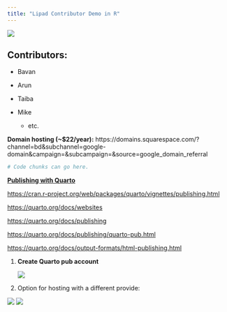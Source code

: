 ```yaml
---
title: "Lipad Contributor Demo in R"
---
```


![](https://crown.edu.mm/wp-content/uploads/2021/07/University-of-Toronto-Scarborough-Logo.jpg)

## **Contributors:**

-   Bavan

-   Arun

-   Taiba

-   Mike

    -   etc.

**Domain hosting (\~\$22/year):** https://domains.squarespace.com/?channel=bd&subchannel=google-domain&campaign=&subcampaign=&source=google_domain_referral

```r
# Code chunks can go here.
```

[**Publishing with Quarto**]{.underline}

<https://cran.r-project.org/web/packages/quarto/vignettes/publishing.html>

<https://quarto.org/docs/websites>

<https://quarto.org/docs/publishing>

<https://quarto.org/docs/publishing/quarto-pub.html>

<https://quarto.org/docs/output-formats/html-publishing.html>

1.  **Create Quarto pub account**

    ![](images/Picture1-01.png)

2.  Option for hosting with a different provide:

![](images/Picture2.png)
![](images/1.jpg)

